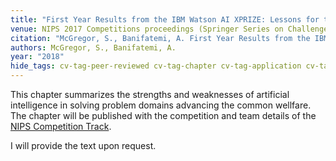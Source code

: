 ```yaml
---
title: "First Year Results from the IBM Watson AI XPRIZE: Lessons for the \"AI for Good\" Movement"
venue: NIPS 2017 Competitions proceedings (Springer Series on Challenges in Machine Learning)
citation: "McGregor, S., Banifatemi, A. First Year Results from the IBM Watson AI XPRIZE: Lessons for the \"AI for Good\" Movement. Springer."
authors: McGregor, S., Banifatemi, A.
year: "2018"
hide_tags: cv-tag-peer-reviewed cv-tag-chapter cv-tag-application cv-tag-competition cv-tag-ethics cv-tag-safety
---
```

This chapter summarizes the strengths and weaknesses of artificial intelligence in solving problem domains advancing the common wellfare. The chapter will be published with the competition and team details of the [NIPS Competition Track](https://nips.cc/Conferences/2017/CompetitionTrack).

I will provide the text upon request.
